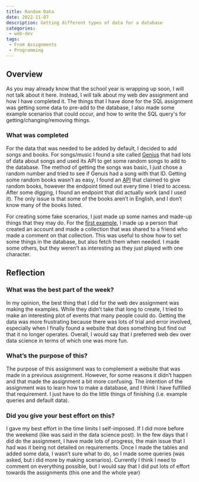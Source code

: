 ```yaml
---
title: Random Data
date: 2022-11-07
description: Getting different types of data for a database  
categories:
 - web-dev 
tags: 
 - From Assignments
 - Programming
---
```


## Overview

As you may already know that the school year is wrapping up soon, I will not talk about it here. Instead, I will talk about my web dev assignment and how I have completed it. The things that I have done for the SQL assignment was getting some data to pre-add to the database, I also made some example scenarios that could occur, and how to write the SQL query's for getting/changing/removing things.

### What was completed

For the data that was needed to be added by default, I decided to add songs and books. For songs/music I found a site called [Genius](http://genius.com/) that had lots of data about songs and used its API to get some random songs to add to the database. The method of getting the songs was basic, I just chose a random number and tried to see if Genuis had a song with that ID. Getting some random books wasn’t as easy, I found an [API](https://bookstore.docs.apiary.io/#reference/books/databooks/get) that claimed to give random books, however the endpoint timed out every time I tried to access. After some digging, I found an endpoint that did actually work (and I used it). The only issue is that some of the books aren’t in English, and I don’t know many of the books listed.

For creating some fake scenarios, I just made up some names and made-up things that they may do. For the [first example](https://github.com/Michael-Schoo/Simple-Database-Design/blob/main/example_queries/example1.md), I made up a person that created an account and made a collection that was shared to a friend who made a comment on that collection. This was useful to show how to set some things in the database, but also fetch them when needed. I made some others, but they weren’t as interesting as they just played with one character.

## Reflection

### What was the best part of the week?

In my opinion, the best thing that I did for the web dev assignment was making the examples. While they didn’t take that long to create, I tried to make an interesting plot of events that many people could do. Getting the data was more frustrating because there was lots of trial and error involved, especially when I finally found a website that does something but find out that it no longer operates. Overall, I would say that I preferred web dev over data science in terms of which one was more fun.

### What’s the purpose of this?

The purpose of this assignment was to complement a website that was made in a previous assignment. However, for some reasons it didn’t happen and that made the assignment a bit more confusing. The intention of the assignment was to learn how to make a database, and I think I have fulfilled that requirement. I just have to do the little things of finishing (i.e. example queries and default data).

### Did you give your best effort on this?

I gave my best effort in the time limits I self-imposed. If I did more before the weekend (like was said in the data science post). In the few days that I did do the assignment, I have made lots of progress, the main issue that I had was it being not detailed on requirements. Once I made the tables and added some data, I wasn’t sure what to do, so I made some queries (was asked, but i did more by making scenarios). Currently I think I need to comment on everything possible, but I would say that I did put lots of effort towards the assignments (this one and the whole year)
